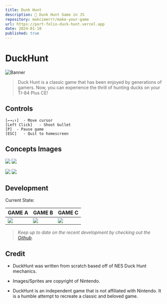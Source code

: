 ```yaml
---
title: Dunk Hunt
description: 🦆 Dunk Hunt Game in JS
repository: makcimerrr/make-your-game
url: https://port-folio-duck-hunt.vercel.app
date: 2024-01-10
published: true
---
```


# DuckHunt

![Banner](https://i.goopics.net/7k0uco.png)

> Duck Hunt is a classic game that has been enjoyed by generations of gamers. Now, you can experience the thrill of hunting ducks on your TI-84 Plus CE!

## Controls

    [←→↓↑]  - Move cursor
    [Left Click]   - Shoot bullet
    [P]  - Pause game
    [ESC]   - Quit to homescreen


## Concepts Images

![](https://i.goopics.net/g8pqim.png) ![](https://i.goopics.net/0mth3y.png)

![](https://i.goopics.net/w8l20s.png) ![](https://i.goopics.net/2f1opb.png)

## Development
Current State:

| GAME A                                            | GAME B                                            | GAME C                                            |
| ------------------------------------------------- | ------------------------------------------------- | ------------------------------------------------- |
| ![](https://i.goopics.net/x2dktm.png) | ![](https://i.goopics.net/vxmvjd.png) | ![](https://i.goopics.net/c3h4fr.png) |


> *Keep up to date on the recent development by checking out the [Github](https://github.com/makcimerrr/make-your-gameJ "New Github").*

## Credit

* DuckHunt was written from scratch based off of NES Duck Hunt mechanics.

* Images/Sprites are copyright of Nintendo.

* DuckHunt is an independent game that is not affiliated with Nintendo. It is a humble attempt to recreate a classic and beloved game.